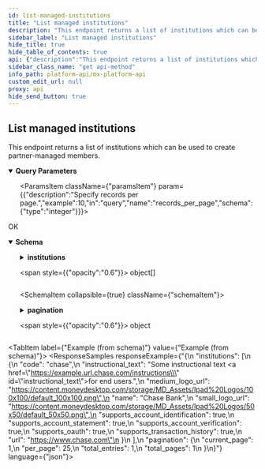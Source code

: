 ```yaml
---
id: list-managed-institutions
title: "List managed institutions"
description: "This endpoint returns a list of institutions which can be used to create partner-managed members."
sidebar_label: "List managed institutions"
hide_title: true
hide_table_of_contents: true
api: {"description":"This endpoint returns a list of institutions which can be used to create partner-managed members.","operationId":"listManagedInstitutions","parameters":[{"description":"Specify current page.","example":1,"in":"query","name":"page","schema":{"type":"integer"}},{"description":"Specify records per page.","example":10,"in":"query","name":"records_per_page","schema":{"type":"integer"}}],"responses":{"200":{"content":{"application/vnd.mx.api.v1+json":{"schema":{"properties":{"institutions":{"items":{"properties":{"code":{"example":"chase","nullable":true,"type":"string"},"instructional_text":{"example":"Some instructional text <a href=\"https://example.url.chase.com/instructions\" id=\"instructional_text\">for end users</a>.","nullable":true,"type":"string"},"medium_logo_url":{"example":"https://content.moneydesktop.com/storage/MD_Assets/Ipad%20Logos/100x100/default_100x100.png","nullable":true,"type":"string"},"name":{"example":"Chase Bank","nullable":true,"type":"string"},"small_logo_url":{"example":"https://content.moneydesktop.com/storage/MD_Assets/Ipad%20Logos/50x50/default_50x50.png","nullable":true,"type":"string"},"supports_account_identification":{"example":true,"nullable":true,"type":"boolean"},"supports_account_statement":{"example":true,"nullable":true,"type":"boolean"},"supports_account_verification":{"example":true,"nullable":true,"type":"boolean"},"supports_oauth":{"example":true,"nullable":true,"type":"boolean"},"supports_transaction_history":{"example":true,"nullable":true,"type":"boolean"},"url":{"example":"https://www.chase.com","nullable":true,"type":"string"}},"type":"object","title":"InstitutionResponse"},"type":"array"},"pagination":{"properties":{"current_page":{"example":1,"type":"integer"},"per_page":{"example":25,"type":"integer"},"total_entries":{"example":1,"type":"integer"},"total_pages":{"example":1,"type":"integer"}},"type":"object","title":"PaginationResponse"}},"type":"object","title":"InstitutionsResponseBody"}}},"description":"OK"}},"tags":["institutions"],"method":"get","path":"/managed_institutions","servers":[{"url":"https://int-api.mx.com"},{"url":"https://api.mx.com"}],"security":[{"basicAuth":[]}],"securitySchemes":{"basicAuth":{"scheme":"basic","type":"http"}},"info":{"contact":{"name":"MX Platform API","url":"https://www.mx.com/products/platform-api"},"description":"The MX Platform API is a powerful, fully-featured API designed to make aggregating and enhancing financial data easy and reliable. It can seamlessly connect your app or website to tens of thousands of financial institutions.","title":"MX Platform API","version":"0.1.0"},"postman":{"name":"List managed institutions","description":{"content":"This endpoint returns a list of institutions which can be used to create partner-managed members.","type":"text/plain"},"url":{"path":["managed_institutions"],"host":["{{baseUrl}}"],"query":[{"disabled":false,"description":{"content":"Specify current page.","type":"text/plain"},"key":"page","value":""},{"disabled":false,"description":{"content":"Specify records per page.","type":"text/plain"},"key":"records_per_page","value":""}],"variable":[]},"header":[{"key":"Accept","value":"application/vnd.mx.api.v1+json"}],"method":"GET"}}
sidebar_class_name: "get api-method"
info_path: platform-api/mx-platform-api
custom_edit_url: null
proxy: api
hide_send_button: true
---
```



## List managed institutions



This endpoint returns a list of institutions which can be used to create partner-managed members.


<details style={{"marginBottom":"1rem"}} data-collapsed={false} open={true}>
<summary style={{}}>
<strong>Query Parameters</strong>
</summary>

<div>
<ul>
<ParamsItem className={"paramsItem"} param={{"description":"Specify current page.","example":1,"in":"query","name":"page","schema":{"type":"integer"}}}></ParamsItem>

<ParamsItem className={"paramsItem"} param={{"description":"Specify records per page.","example":10,"in":"query","name":"records_per_page","schema":{"type":"integer"}}}></ParamsItem>
</ul>
</div>
</details>

<div>
<ApiTabs>
<TabItem label={"200"} value={"200"}>
<div>

OK

</div>

<div>
<MimeTabs schemaType={"response"}>
<TabItem label={"application/vnd.mx.api.v1+json"} value={"application/vnd.mx.api.v1+json"}>
<SchemaTabs>
<TabItem label={"Schema"} value={"Schema"}>
<details style={{}} data-collapsed={false} open={true}>
<summary style={{"textAlign":"left"}}>
<strong>Schema</strong>
</summary>

<div style={{"textAlign":"left","marginLeft":"1rem"}}></div>

<ul style={{"marginLeft":"1rem"}}>
<SchemaItem collapsible={true} className={"schemaItem"}>
<details style={{}}>
<summary style={{}}>
<strong>institutions</strong>

<span style={{"opacity":"0.6"}}> object[]</span>
</summary>

<div style={{"marginLeft":"1rem"}}>
<li>
<div style={{"fontSize":"var(--ifm-code-font-size)","opacity":"0.6","marginLeft":"-.5rem","paddingBottom":".5rem"}}>Array [</div>
</li>

<SchemaItem collapsible={false} name={"code"} required={false} schemaName={"string"} qualifierMessage={undefined} schema={{"example":"chase","nullable":true,"type":"string"}}></SchemaItem>

<SchemaItem collapsible={false} name={"instructional_text"} required={false} schemaName={"string"} qualifierMessage={undefined} schema={{"example":"Some instructional text <a href=\"https://example.url.chase.com/instructions\" id=\"instructional_text\">for end users</a>.","nullable":true,"type":"string"}}></SchemaItem>

<SchemaItem collapsible={false} name={"medium_logo_url"} required={false} schemaName={"string"} qualifierMessage={undefined} schema={{"example":"https://content.moneydesktop.com/storage/MD_Assets/Ipad%20Logos/100x100/default_100x100.png","nullable":true,"type":"string"}}></SchemaItem>

<SchemaItem collapsible={false} name={"name"} required={false} schemaName={"string"} qualifierMessage={undefined} schema={{"example":"Chase Bank","nullable":true,"type":"string"}}></SchemaItem>

<SchemaItem collapsible={false} name={"small_logo_url"} required={false} schemaName={"string"} qualifierMessage={undefined} schema={{"example":"https://content.moneydesktop.com/storage/MD_Assets/Ipad%20Logos/50x50/default_50x50.png","nullable":true,"type":"string"}}></SchemaItem>

<SchemaItem collapsible={false} name={"supports_account_identification"} required={false} schemaName={"boolean"} qualifierMessage={undefined} schema={{"example":true,"nullable":true,"type":"boolean"}}></SchemaItem>

<SchemaItem collapsible={false} name={"supports_account_statement"} required={false} schemaName={"boolean"} qualifierMessage={undefined} schema={{"example":true,"nullable":true,"type":"boolean"}}></SchemaItem>

<SchemaItem collapsible={false} name={"supports_account_verification"} required={false} schemaName={"boolean"} qualifierMessage={undefined} schema={{"example":true,"nullable":true,"type":"boolean"}}></SchemaItem>

<SchemaItem collapsible={false} name={"supports_oauth"} required={false} schemaName={"boolean"} qualifierMessage={undefined} schema={{"example":true,"nullable":true,"type":"boolean"}}></SchemaItem>

<SchemaItem collapsible={false} name={"supports_transaction_history"} required={false} schemaName={"boolean"} qualifierMessage={undefined} schema={{"example":true,"nullable":true,"type":"boolean"}}></SchemaItem>

<SchemaItem collapsible={false} name={"url"} required={false} schemaName={"string"} qualifierMessage={undefined} schema={{"example":"https://www.chase.com","nullable":true,"type":"string"}}></SchemaItem>

<li>
<div style={{"fontSize":"var(--ifm-code-font-size)","opacity":"0.6","marginLeft":"-.5rem"}}>]</div>
</li>
</div>
</details>
</SchemaItem>

<SchemaItem collapsible={true} className={"schemaItem"}>
<details style={{}}>
<summary style={{}}>
<strong>pagination</strong>

<span style={{"opacity":"0.6"}}> object</span>
</summary>

<div style={{"marginLeft":"1rem"}}>
<SchemaItem collapsible={false} name={"current_page"} required={false} schemaName={"integer"} qualifierMessage={undefined} schema={{"example":1,"type":"integer"}}></SchemaItem>

<SchemaItem collapsible={false} name={"per_page"} required={false} schemaName={"integer"} qualifierMessage={undefined} schema={{"example":25,"type":"integer"}}></SchemaItem>

<SchemaItem collapsible={false} name={"total_entries"} required={false} schemaName={"integer"} qualifierMessage={undefined} schema={{"example":1,"type":"integer"}}></SchemaItem>

<SchemaItem collapsible={false} name={"total_pages"} required={false} schemaName={"integer"} qualifierMessage={undefined} schema={{"example":1,"type":"integer"}}></SchemaItem>
</div>
</details>
</SchemaItem>
</ul>
</details>
</TabItem>

<TabItem label={"Example (from schema)"} value={"Example (from schema)"}>
<ResponseSamples responseExample={"{\n  \"institutions\": [\n    {\n      \"code\": \"chase\",\n      \"instructional_text\": \"Some instructional text <a href=\\\"https://example.url.chase.com/instructions\\\" id=\\\"instructional_text\\\">for end users</a>.\",\n      \"medium_logo_url\": \"https://content.moneydesktop.com/storage/MD_Assets/Ipad%20Logos/100x100/default_100x100.png\",\n      \"name\": \"Chase Bank\",\n      \"small_logo_url\": \"https://content.moneydesktop.com/storage/MD_Assets/Ipad%20Logos/50x50/default_50x50.png\",\n      \"supports_account_identification\": true,\n      \"supports_account_statement\": true,\n      \"supports_account_verification\": true,\n      \"supports_oauth\": true,\n      \"supports_transaction_history\": true,\n      \"url\": \"https://www.chase.com\"\n    }\n  ],\n  \"pagination\": {\n    \"current_page\": 1,\n    \"per_page\": 25,\n    \"total_entries\": 1,\n    \"total_pages\": 1\n  }\n}"} language={"json"}></ResponseSamples>
</TabItem>
</SchemaTabs>
</TabItem>
</MimeTabs>
</div>
</TabItem>
</ApiTabs>
</div>

      